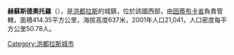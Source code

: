 '''赫蘇斯德奧托羅'''（{{lang-es|Jesús de Otoro}}），是[[洪都拉斯|洪都拉斯]]的城鎮，位於該國西部，由[[因蒂布卡省|因蒂布卡省]]負責管轄，面積414.35平方公里，海拔高度637米，2001年人口21,041，人口密度每平方公里50.78人。

{{Coord|14|29|7|N|87|58|45|W|display=title}}

{{Honduras-geo-stub}}
[[Category:洪都拉斯城市|Category:洪都拉斯城市]]
